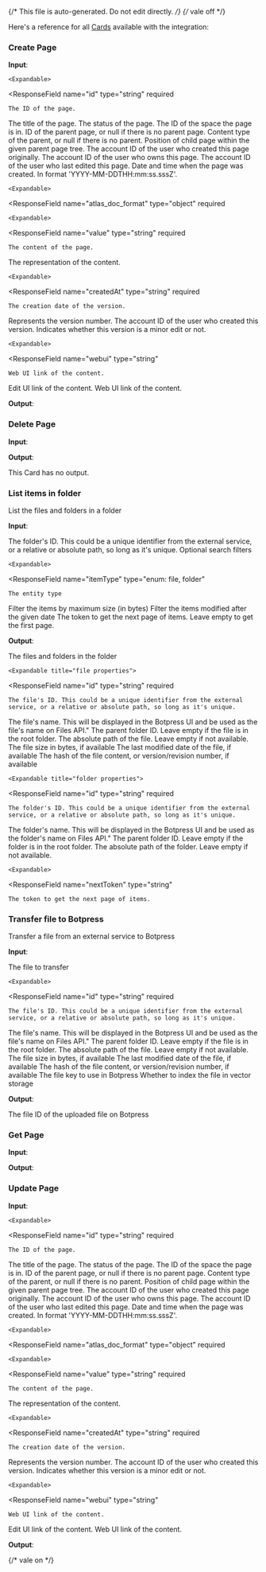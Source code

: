 {/* This file is auto-generated. Do not edit directly. */}
{/* vale off */}

Here's a reference for all [Cards](/learn/reference/cards/) available with the integration:

### Create Page

**Input**:

<Expandable title="input fields">
  <ResponseField
    name="item"
    type="object"
    required
  >
    

    <Expandable>
  <ResponseField
    name="id"
    type="string"
    required
  >
    The ID of the page.
  </ResponseField>
  <ResponseField
    name="title"
    type="string"
  >
    The title of the page.
  </ResponseField>
  <ResponseField
    name="status"
    type="enum: current, draft, archived, historical, trashed, any, deleted"
  >
    The status of the page.
  </ResponseField>
  <ResponseField
    name="spaceId"
    type="string"
    required
  >
    The ID of the space the page is in.
  </ResponseField>
  <ResponseField
    name="parentId"
    type="string,null"
    required
  >
    ID of the parent page, or null if there is no parent page.
  </ResponseField>
  <ResponseField
    name="parentType"
    type="string"
    required
  >
    Content type of the parent, or null if there is no parent.
  </ResponseField>
  <ResponseField
    name="position"
    type="number,null"
    required
  >
    Position of child page within the given parent page tree.
  </ResponseField>
  <ResponseField
    name="authorId"
    type="string"
  >
    The account ID of the user who created this page originally.
  </ResponseField>
  <ResponseField
    name="ownerId"
    type="string,null"
  >
    The account ID of the user who owns this page.
  </ResponseField>
  <ResponseField
    name="lastOwnerId"
    type="string,null"
  >
    The account ID of the user who last edited this page.
  </ResponseField>
  <ResponseField
    name="createdAt"
    type="string"
  >
    Date and time when the page was created. In format 'YYYY-MM-DDTHH:mm:ss.sssZ'.
  </ResponseField>
  <ResponseField
    name="body"
    type="object"
  >
    

    <Expandable>
  <ResponseField
    name="atlas_doc_format"
    type="object"
    required
  >
    

    <Expandable>
  <ResponseField
    name="value"
    type="string"
    required
  >
    The content of the page.
  </ResponseField>
  <ResponseField
    name="representation"
    type="string"
    required
  >
    The representation of the content.
  </ResponseField>
    </Expandable>
  </ResponseField>
    </Expandable>
  </ResponseField>
  <ResponseField
    name="version"
    type="object"
  >
    

    <Expandable>
  <ResponseField
    name="createdAt"
    type="string"
    required
  >
    The creation date of the version.
  </ResponseField>
  <ResponseField
    name="number"
    type="number"
    required
  >
    Represents the version number.
  </ResponseField>
  <ResponseField
    name="authorId"
    type="string"
    required
  >
    The account ID of the user who created this version.
  </ResponseField>
  <ResponseField
    name="minorEdit"
    type="boolean"
    required
  >
    Indicates whether this version is a minor edit or not.
  </ResponseField>
    </Expandable>
  </ResponseField>
  <ResponseField
    name="_links"
    type="object"
    required
  >
    

    <Expandable>
  <ResponseField
    name="webui"
    type="string"
  >
    Web UI link of the content.
  </ResponseField>
  <ResponseField
    name="editui"
    type="string"
  >
    Edit UI link of the content.
  </ResponseField>
  <ResponseField
    name="tinyui"
    type="string"
  >
    Web UI link of the content.
  </ResponseField>
    </Expandable>
  </ResponseField>
    </Expandable>
  </ResponseField>
</Expandable>

**Output**:

<Expandable title="output">
  <ResponseField
    name="item"
    type="string"
    required
  >
    
  </ResponseField>
</Expandable>

### Delete Page

**Input**:

<Expandable title="input fields">
  <ResponseField
    name="id"
    type="string"
    required
  >
    
  </ResponseField>
</Expandable>

**Output**:

This Card has no output.

### List items in folder

List the files and folders in a folder

**Input**:

<Expandable title="input fields">
  <ResponseField
    name="folderId"
    type="string"
  >
    The folder's ID. This could be a unique identifier from the external service, or a relative or absolute path, so long as it's unique.
  </ResponseField>
  <ResponseField
    name="filters"
    type="object"
  >
    Optional search filters

    <Expandable>
  <ResponseField
    name="itemType"
    type="enum: file, folder"
  >
    The entity type
  </ResponseField>
  <ResponseField
    name="maxSizeInBytes"
    type="number"
  >
    Filter the items by maximum size (in bytes)
  </ResponseField>
  <ResponseField
    name="modifiedAfter"
    type="string (date-time)"
  >
    Filter the items modified after the given date
  </ResponseField>
    </Expandable>
  </ResponseField>
  <ResponseField
    name="nextToken"
    type="string"
  >
    The token to get the next page of items. Leave empty to get the first page.
  </ResponseField>
</Expandable>

**Output**:

<Expandable title="output">
  <ResponseField
    name="items"
    type="array"
    required
  >
    The files and folders in the folder

    <Expandable title="file properties">
  <ResponseField
    name="id"
    type="string"
    required
  >
    The file's ID. This could be a unique identifier from the external service, or a relative or absolute path, so long as it's unique.
  </ResponseField>
  <ResponseField
    name="type"
    type="string"
    required
  >
    
  </ResponseField>
  <ResponseField
    name="name"
    type="string"
    required
  >
    The file's name. This will be displayed in the Botpress UI and be used as the file's name on Files API."
  </ResponseField>
  <ResponseField
    name="parentId"
    type="string"
  >
    The parent folder ID. Leave empty if the file is in the root folder.
  </ResponseField>
  <ResponseField
    name="absolutePath"
    type="string"
  >
    The absolute path of the file. Leave empty if not available.
  </ResponseField>
  <ResponseField
    name="sizeInBytes"
    type="number"
  >
    The file size in bytes, if available
  </ResponseField>
  <ResponseField
    name="lastModifiedDate"
    type="string (date-time)"
  >
    The last modified date of the file, if available
  </ResponseField>
  <ResponseField
    name="contentHash"
    type="string"
  >
    The hash of the file content, or version/revision number, if available
  </ResponseField>
    </Expandable>

    <Expandable title="folder properties">
  <ResponseField
    name="id"
    type="string"
    required
  >
    The folder's ID. This could be a unique identifier from the external service, or a relative or absolute path, so long as it's unique.
  </ResponseField>
  <ResponseField
    name="type"
    type="string"
    required
  >
    
  </ResponseField>
  <ResponseField
    name="name"
    type="string"
    required
  >
    The folder's name. This will be displayed in the Botpress UI and be used as the folder's name on Files API."
  </ResponseField>
  <ResponseField
    name="parentId"
    type="string"
  >
    The parent folder ID. Leave empty if the folder is in the root folder.
  </ResponseField>
  <ResponseField
    name="absolutePath"
    type="string"
  >
    The absolute path of the folder. Leave empty if not available.
  </ResponseField>
    </Expandable>
  </ResponseField>
  <ResponseField
    name="meta"
    type="object"
    required
  >
    

    <Expandable>
  <ResponseField
    name="nextToken"
    type="string"
  >
    The token to get the next page of items.
  </ResponseField>
    </Expandable>
  </ResponseField>
</Expandable>

### Transfer file to Botpress

Transfer a file from an external service to Botpress

**Input**:

<Expandable title="input fields">
  <ResponseField
    name="file"
    type="object"
    required
  >
    The file to transfer

    <Expandable>
  <ResponseField
    name="id"
    type="string"
    required
  >
    The file's ID. This could be a unique identifier from the external service, or a relative or absolute path, so long as it's unique.
  </ResponseField>
  <ResponseField
    name="type"
    type="string"
    required
  >
    
  </ResponseField>
  <ResponseField
    name="name"
    type="string"
    required
  >
    The file's name. This will be displayed in the Botpress UI and be used as the file's name on Files API."
  </ResponseField>
  <ResponseField
    name="parentId"
    type="string"
  >
    The parent folder ID. Leave empty if the file is in the root folder.
  </ResponseField>
  <ResponseField
    name="absolutePath"
    type="string"
  >
    The absolute path of the file. Leave empty if not available.
  </ResponseField>
  <ResponseField
    name="sizeInBytes"
    type="number"
  >
    The file size in bytes, if available
  </ResponseField>
  <ResponseField
    name="lastModifiedDate"
    type="string (date-time)"
  >
    The last modified date of the file, if available
  </ResponseField>
  <ResponseField
    name="contentHash"
    type="string"
  >
    The hash of the file content, or version/revision number, if available
  </ResponseField>
    </Expandable>
  </ResponseField>
  <ResponseField
    name="fileKey"
    type="string"
    required
  >
    The file key to use in Botpress
  </ResponseField>
  <ResponseField
    name="shouldIndex"
    type="boolean"
  >
    Whether to index the file in vector storage
  </ResponseField>
</Expandable>

**Output**:

<Expandable title="output">
  <ResponseField
    name="botpressFileId"
    type="string"
    required
  >
    The file ID of the uploaded file on Botpress
  </ResponseField>
</Expandable>

### Get Page

**Input**:

<Expandable title="input fields">
  <ResponseField
    name="id"
    type="string"
    required
  >
    
  </ResponseField>
</Expandable>

**Output**:

<Expandable title="output">
  <ResponseField
    name="item"
    type="string"
    required
  >
    
  </ResponseField>
</Expandable>

### Update Page

**Input**:

<Expandable title="input fields">
  <ResponseField
    name="id"
    type="string"
    required
  >
    
  </ResponseField>
  <ResponseField
    name="item"
    type="object"
    required
  >
    

    <Expandable>
  <ResponseField
    name="id"
    type="string"
    required
  >
    The ID of the page.
  </ResponseField>
  <ResponseField
    name="title"
    type="string"
  >
    The title of the page.
  </ResponseField>
  <ResponseField
    name="status"
    type="enum: current, draft, archived, historical, trashed, any, deleted"
  >
    The status of the page.
  </ResponseField>
  <ResponseField
    name="spaceId"
    type="string"
    required
  >
    The ID of the space the page is in.
  </ResponseField>
  <ResponseField
    name="parentId"
    type="string,null"
    required
  >
    ID of the parent page, or null if there is no parent page.
  </ResponseField>
  <ResponseField
    name="parentType"
    type="string"
    required
  >
    Content type of the parent, or null if there is no parent.
  </ResponseField>
  <ResponseField
    name="position"
    type="number,null"
    required
  >
    Position of child page within the given parent page tree.
  </ResponseField>
  <ResponseField
    name="authorId"
    type="string"
  >
    The account ID of the user who created this page originally.
  </ResponseField>
  <ResponseField
    name="ownerId"
    type="string,null"
  >
    The account ID of the user who owns this page.
  </ResponseField>
  <ResponseField
    name="lastOwnerId"
    type="string,null"
  >
    The account ID of the user who last edited this page.
  </ResponseField>
  <ResponseField
    name="createdAt"
    type="string"
  >
    Date and time when the page was created. In format 'YYYY-MM-DDTHH:mm:ss.sssZ'.
  </ResponseField>
  <ResponseField
    name="body"
    type="object"
  >
    

    <Expandable>
  <ResponseField
    name="atlas_doc_format"
    type="object"
    required
  >
    

    <Expandable>
  <ResponseField
    name="value"
    type="string"
    required
  >
    The content of the page.
  </ResponseField>
  <ResponseField
    name="representation"
    type="string"
    required
  >
    The representation of the content.
  </ResponseField>
    </Expandable>
  </ResponseField>
    </Expandable>
  </ResponseField>
  <ResponseField
    name="version"
    type="object"
  >
    

    <Expandable>
  <ResponseField
    name="createdAt"
    type="string"
    required
  >
    The creation date of the version.
  </ResponseField>
  <ResponseField
    name="number"
    type="number"
    required
  >
    Represents the version number.
  </ResponseField>
  <ResponseField
    name="authorId"
    type="string"
    required
  >
    The account ID of the user who created this version.
  </ResponseField>
  <ResponseField
    name="minorEdit"
    type="boolean"
    required
  >
    Indicates whether this version is a minor edit or not.
  </ResponseField>
    </Expandable>
  </ResponseField>
  <ResponseField
    name="_links"
    type="object"
    required
  >
    

    <Expandable>
  <ResponseField
    name="webui"
    type="string"
  >
    Web UI link of the content.
  </ResponseField>
  <ResponseField
    name="editui"
    type="string"
  >
    Edit UI link of the content.
  </ResponseField>
  <ResponseField
    name="tinyui"
    type="string"
  >
    Web UI link of the content.
  </ResponseField>
    </Expandable>
  </ResponseField>
    </Expandable>
  </ResponseField>
</Expandable>

**Output**:

<Expandable title="output">
  <ResponseField
    name="item"
    type="string"
    required
  >
    
  </ResponseField>
</Expandable>


{/* vale on */}